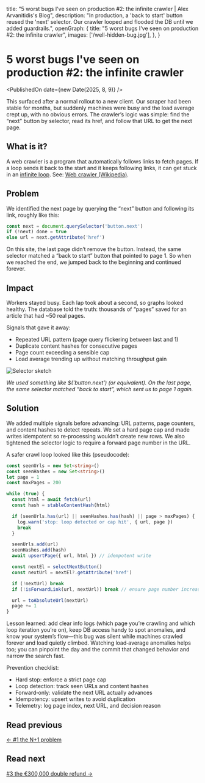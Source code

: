   title:
    "5 worst bugs I've seen on production #2: the infinite crawler | Alex Arvanitidis's Blog",
  description:
    "In production, a 'back to start' button reused the 'next' selector. Our crawler looped and flooded the DB until we added guardrails.",
  openGraph: {
    title: "5 worst bugs I've seen on production #2: the infinite crawler",
    images: ['/well-hidden-bug.jpg'],
  },
}


# 5 worst bugs I've seen on production #2: the infinite crawler

<PublishedOn date={new Date(2025, 8, 9)} />

<Cover
  src="/well-hidden-bug.jpg"
  alt="A looping, maze-like pattern symbolizing an infinite crawler"
  caption="A mislabelled 'next' button quietly sent the crawler back to start."
/>

This surfaced after a normal rollout to a new client. Our scraper had been stable for months, but suddenly machines were busy and the load average crept up, with no obvious errors. The crawler’s logic was simple: find the “next” button by selector, read its href, and follow that URL to get the next page.

## What is it?

A web crawler is a program that automatically follows links to fetch pages. If a loop sends it back to the start and it keeps following links, it can get stuck in an [infinite loop](https://en.wikipedia.org/wiki/Infinite_loop). See: [Web crawler (Wikipedia)](https://en.wikipedia.org/wiki/Web_crawler).

## Problem

We identified the next page by querying the “next” button and following its link, roughly like this:

```js
const next = document.querySelector('button.next')
if (!next) done = true
else url = next.getAttribute('href')
```

On this site, the last page didn’t remove the button. Instead, the same selector matched a “back to start” button that pointed to page 1. So when we reached the end, we jumped back to the beginning and continued forever.

## Impact

Workers stayed busy. Each lap took about a second, so graphs looked healthy. The database told the truth: thousands of “pages” saved for an article that had ~50 real pages.

Signals that gave it away:

- Repeated URL pattern (page query flickering between last and 1)
- Duplicate content hashes for consecutive pages
- Page count exceeding a sensible cap
- Load average trending up without matching throughput gain

![Selector sketch](/infinite-crawler-selector.svg)

_We used something like $('button.next') (or equivalent). On the last page, the same selector matched “back to start”, which sent us to page 1 again._

## Solution

We added multiple signals before advancing: URL patterns, page counters, and content hashes to detect repeats. We set a hard page cap and made writes idempotent so re‑processing wouldn’t create new rows. We also tightened the selector logic to require a forward page number in the URL.

A safer crawl loop looked like this (pseudocode):

```ts
const seenUrls = new Set<string>()
const seenHashes = new Set<string>()
let page = 1
const maxPages = 200

while (true) {
  const html = await fetch(url)
  const hash = stableContentHash(html)

  if (seenUrls.has(url) || seenHashes.has(hash) || page > maxPages) {
    log.warn('stop: loop detected or cap hit', { url, page })
    break
  }

  seenUrls.add(url)
  seenHashes.add(hash)
  await upsertPage({ url, html }) // idempotent write

  const nextEl = selectNextButton()
  const nextUrl = nextEl?.getAttribute('href')

  if (!nextUrl) break
  if (!isForwardLink(url, nextUrl)) break // ensure page number increases

  url = toAbsoluteUrl(nextUrl)
  page += 1
}
```

Lesson learned: add clear info logs (which page you’re crawling and which loop iteration you’re on), keep DB access handy to spot anomalies, and know your system’s flow—this bug was silent while machines crawled forever and load quietly climbed. Watching load‑average anomalies helps too; you can pinpoint the day and the commit that changed behavior and narrow the search fast.

Prevention checklist:

- Hard stop: enforce a strict page cap
- Loop detection: track seen URLs and content hashes
- Forward‑only: validate the next URL actually advances
- Idempotency: upsert writes to avoid duplication
- Telemetry: log page index, next URL, and decision reason

## Read previous

[← #1 the N+1 problem](/blog/worst-bugs-n-plus-one)

## Read next

[#3 the €300,000 double refund →](/blog/worst-bugs-double-refund-300k)
